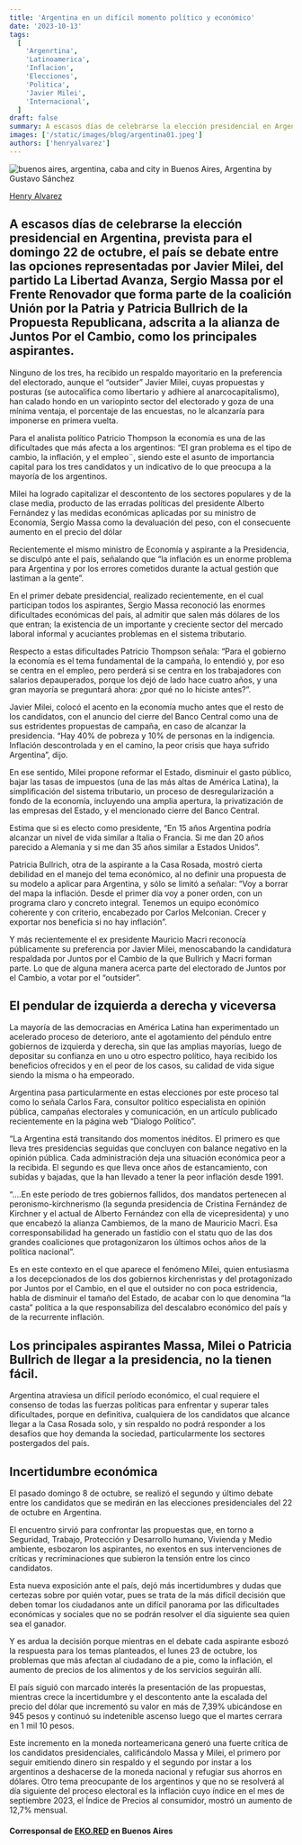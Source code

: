 ```yaml
---
title: 'Argentina en un difícil momento político y económico'
date: '2023-10-13'
tags:
  [
    'Argenrtina',
    'Latinoamerica',
    'Inflacion',
    'Elecciones',
    'Politica',
    'Javier Milei',
    'Internacional',
  ]
draft: false
summary: A escasos días de celebrarse la elección presidencial en Argentina, prevista para el domingo 22 de octubre, el país se debate entre las opciones representadas por Javier Milei, del partido La Libertad Avanza, Sergio Massa por el Frente Renovador que forma parte de la coalición Unión por la Patria y Patricia Bullrich de la Propuesta Republicana, adscrita a la alianza de Juntos Por el Cambio, como los principales aspirantes.
images: ['/static/images/blog/argentina01.jpeg']
authors: ['henryalvarez']
---
```


![buenos aires, argentina, caba and city in Buenos Aires, Argentina by Gustavo Sánchez](/static/images/blog/argentina01.jpeg)

[Henry Alvarez](https://twitter.com/halvr55)

## A escasos días de celebrarse la elección presidencial en Argentina, prevista para el domingo 22 de octubre, el país se debate entre las opciones representadas por Javier Milei, del partido La Libertad Avanza, Sergio Massa por el Frente Renovador que forma parte de la coalición Unión por la Patria y Patricia Bullrich de la Propuesta Republicana, adscrita a la alianza de Juntos Por el Cambio, como los principales aspirantes.

Ninguno de los tres, ha recibido un respaldo mayoritario en la preferencia del electorado, aunque el “outsider” Javier Milei, cuyas propuestas y posturas (se autocalifica como libertario y adhiere al anarcocapitalismo), han calado hondo en un variopinto sector del electorado y goza de una mínima ventaja, el porcentaje de las encuestas, no le alcanzaría para imponerse en primera vuelta.

Para el analista político Patricio Thompson la economía es una de las dificultades que más afecta a los argentinos: “El gran problema es el tipo de cambio, la inflación, y el empleo¨, siendo este el asunto de importancia capital para los tres candidatos y un indicativo de lo que preocupa a la mayoría de los argentinos.

Milei ha logrado capitalizar el descontento de los sectores populares y de la clase media, producto de las erradas políticas del presidente Alberto Fernández y las medidas económicas aplicadas por su ministro de Economía, Sergio Massa como la devaluación del peso, con el consecuente aumento en el precio del dólar

Recientemente el mismo ministro de Economía y aspirante a la Presidencia, se disculpó ante el país, señalando que “la inflación es un enorme problema para Argentina y por los errores cometidos durante la actual gestión que lastiman a la gente”.

En el primer debate presidencial, realizado recientemente, en el cual participan todos los aspirantes, Sergio Massa reconoció las enormes dificultades económicas del país, al admitir que salen más dólares de los que entran; la existencia de un importante y creciente sector del mercado laboral informal y acuciantes problemas en el sistema tributario.

Respecto a estas dificultades Patricio Thompson señala: “Para el gobierno la economía es el tema fundamental de la campaña, lo entendió y, por eso se centra en el empleo, pero perderá si se centra en los trabajadores con salarios depauperados, porque los dejó de lado hace cuatro años, y una gran mayoría se preguntará ahora: ¿por qué no lo hiciste antes?”.

Javier Milei, colocó el acento en la economía mucho antes que el resto de los candidatos, con el anuncio del cierre del Banco Central como una de sus estridentes propuestas de campaña, en caso de alcanzar la presidencia. “Hay 40% de pobreza y 10% de personas en la indigencia. Inflación descontrolada y en el camino, la peor crisis que haya sufrido Argentina”, dijo.

En ese sentido, Milei propone reformar el Estado, disminuir el gasto público, bajar las tasas de impuestos (una de las más altas de América Latina), la simplificación del sistema tributario, un proceso de desregularización a fondo de la economía, incluyendo una amplia apertura, la privatización de las empresas del Estado, y el mencionado cierre del Banco Central.

Estima que si es electo como presidente, “En 15 años Argentina podría alcanzar un nivel de vida similar a Italia o Francia. Si me dan 20 años parecido a Alemania y si me dan 35 años similar a Estados Unidos”.

Patricia Bullrich, otra de la aspirante a la Casa Rosada, mostró cierta debilidad en el manejo del tema económico, al no definir una propuesta de su modelo a aplicar para Argentina, y sólo se limitó a señalar: “Voy a borrar del mapa la inflación. Desde el primer día voy a poner orden, con un programa claro y concreto integral. Tenemos un equipo económico coherente y con criterio, encabezado por Carlos Melconian. Crecer y exportar nos beneficia si no hay inflación”.

Y más recientemente el ex presidente Mauricio Macri reconocía públicamente su preferencia por Javier Milei, menoscabando la candidatura respaldada por Juntos por el Cambio de la que Bullrich y Macri forman parte. Lo que de alguna manera acerca parte del electorado de Juntos por el Cambio, a votar por el “outsider”.

## El pendular de izquierda a derecha y viceversa

La mayoría de las democracias en América Latina han experimentado un acelerado proceso de deterioro, ante el agotamiento del péndulo entre gobiernos de izquierda y derecha, sin que las amplias mayorías, luego de depositar su confianza en uno u otro espectro político, haya recibido los beneficios ofrecidos y en el peor de los casos, su calidad de vida sigue siendo la misma o ha empeorado.

Argentina pasa particularmente en estas elecciones por este proceso tal como lo señala Carlos Fara, consultor político especialista en opinión pública, campañas electorales y comunicación, en un artículo publicado recientemente en la página web “Dialogo Político”.

“La Argentina está transitando dos momentos inéditos. El primero es que lleva tres presidencias seguidas que concluyen con balance negativo en la opinión pública. Cada administración deja una situación económica peor a la recibida. El segundo es que lleva once años de estancamiento, con subidas y bajadas, que la han llevado a tener la peor inflación desde 1991.

“….En este período de tres gobiernos fallidos, dos mandatos pertenecen al peronismo-kirchnerismo (la segunda presidencia de Cristina Fernández de Kirchner y el actual de Alberto Fernández con ella de vicepresidenta) y uno que encabezó la alianza Cambiemos, de la mano de Mauricio Macri. Esa corresponsabilidad ha generado un fastidio con el statu quo de las dos grandes coaliciones que protagonizaron los últimos ochos años de la política nacional”.

Es en este contexto en el que aparece el fenómeno Milei, quien entusiasma a los decepcionados de los dos gobiernos kirchenristas y del protagonizado por Juntos por el Cambio, en el que el outsider no con poca estridencia, habla de disminuir el tamaño del Estado, de acabar con lo que denomina “la casta” política a la que responsabiliza del descalabro económico del país y de la recurrente inflación.

## Los principales aspirantes Massa, Milei o Patricia Bullrich de llegar a la presidencia, no la tienen fácil.

Argentina atraviesa un difícil período económico, el cual requiere el consenso de todas las fuerzas políticas para enfrentar y superar tales dificultades, porque en definitiva, cualquiera de los candidatos que alcance llegar a la Casa Rosada solo, y sin respaldo no podrá responder a los desafíos que hoy demanda la sociedad, particularmente los sectores postergados del país.

## Incertidumbre económica

El pasado domingo 8 de octubre, se realizó el segundo y último debate entre los candidatos que se medirán en las elecciones presidenciales del 22 de octubre en Argentina.

El encuentro sirvió para confrontar las propuestas que, en torno a Seguridad, Trabajo, Protección y Desarrollo humano, Vivienda y Medio ambiente, esbozaron los aspirantes, no exentos en sus intervenciones de críticas y recriminaciones que subieron la tensión entre los cinco candidatos.

Esta nueva exposición ante el país, dejó más incertidumbres y dudas que certezas sobre por quién votar, pues se trata de la más difícil decisión que deben tomar los ciudadanos ante un difícil panorama por las dificultades económicas y sociales que no se podrán resolver el día siguiente sea quien sea el ganador.

Y es ardua la decisión porque mientras en el debate cada aspirante esbozó la respuesta para los temas planteados, el lunes 23 de octubre, los problemas que más afectan al ciudadano de a pie, como la inflación, el aumento de precios de los alimentos y de los servicios seguirán allí.

El país siguió con marcado interés la presentación de las propuestas, mientras crece la incertidumbre y el descontento ante la escalada del precio del dólar que incrementó su valor en más de 7,39% ubicándose en 945 pesos y continuó su indetenible ascenso luego que el martes cerrara en 1 mil 10 pesos.

Este incremento en la moneda norteamericana generó una fuerte crítica de los candidatos presidenciales, calificándolo Massa y Milei, el primero por seguir emitiendo dinero sin respaldo y el segundo por instar a los argentinos a deshacerse de la moneda nacional y refugiar sus ahorros en dólares.
Otro tema preocupante de los argentinos y que no se resolverá al día siguiente del proceso electoral es la inflación cuyo índice en el mes de septiembre 2023, el Índice de Precios al consumidor, mostró un aumento de 12,7% mensual.

#### Corresponsal de [EKO.RED](https://eko.red) en Buenos Aires
